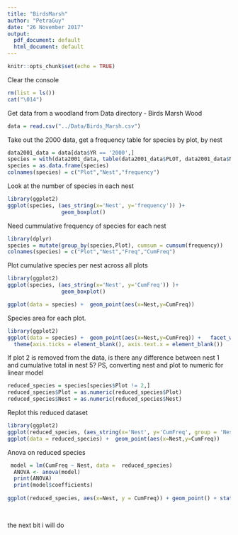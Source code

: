 ```yaml
---
title: "BirdsMarsh"
author: "PetraGuy"
date: "26 November 2017"
output:
  pdf_document: default
  html_document: default
---
```


```r
knitr::opts_chunk$set(echo = TRUE)
```

Clear the console
```r
rm(list = ls())
cat("\014")

```


Get data from a woodland from Data directory - Birds Marsh Wood
```r
data = read.csv("../Data/Birds_Marsh.csv")

```

Take out the 2000 data, get a frequency table for species by plot, by nest
```r
data2001_data = data[data$YR == '2000',]
species = with(data2001_data, table(data2001_data$PLOT, data2001_data$NEST))
species = as.data.frame(species)
colnames(species) = c("Plot","Nest","frequency")

```

Look at the number of species in each nest

```r
library(ggplot2)
ggplot(species, (aes_string(x='Nest', y='frequency')) )+
                 geom_boxplot()

```


Need cummulative frequency of species for each nest


```r
library(dplyr)
species = mutate(group_by(species,Plot), cumsum = cumsum(frequency))
colnames(species) = c("Plot","Nest","Freq","CumFreq")


```

Plot cumulative species per nest across all plots

```r
library(ggplot2)
ggplot(species, (aes_string(x='Nest', y='CumFreq')) )+
                 geom_boxplot()

ggplot(data = species) +  geom_point(aes(x=Nest,y=CumFreq)) 

```

Species area for each plot.

```r
library(ggplot2)
ggplot(data = species) +  geom_point(aes(x=Nest,y=CumFreq)) +   facet_wrap(~Plot) +
  theme(axis.ticks = element_blank(), axis.text.x = element_blank())
```

If plot 2 is removed from the data, is there any difference between nest 1 and cumulative total in nest 5?
PS, converting nest and plot to numeric for linear model

```r
reduced_species = species[species$Plot != 2,]
reduced_species$Plot = as.numeric(reduced_species$Plot)
reduced_species$Nest = as.numeric(reduced_species$Nest)

```

Replot this reduced dataset

```r
library(ggplot2)
ggplot(reduced_species, (aes_string(x='Nest', y='CumFreq', group = 'Nest')) )+  geom_boxplot()
ggplot(data = reduced_species) +  geom_point(aes(x=Nest,y=CumFreq)) 

```

Anova on reduced species

```r
 model = lm(CumFreq ~ Nest, data =  reduced_species)
  ANOVA <- anova(model)
  print(ANOVA)
  print(model$coefficients)
  
ggplot(reduced_species, aes(x=Nest, y = CumFreq)) + geom_point() + stat_smooth(method = "lm", col = 'red')
    
   
```
the next bit i will do 
```r

```


